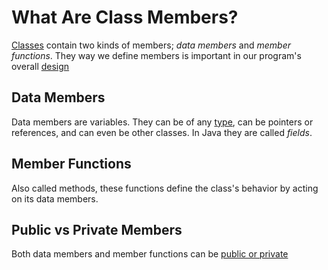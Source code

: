 # What Are Class Members?

[Classes](/what-is-a-class) contain two kinds 
of members; _data members_ and _member functions_.
They way we define members is important in
our program's overall [design](/designing-a-cpp-program)

## Data Members
Data members are variables. They can be of any 
[type](/what-is-a-data-type), can be pointers or
references, and can even be other classes. In Java
they are called _fields_.

## Member Functions
Also called methods, these functions define the 
class's behavior by acting on its data members.

## Public vs Private Members
Both data members and member functions can be 
[public or private](/public-and-private-class-members)